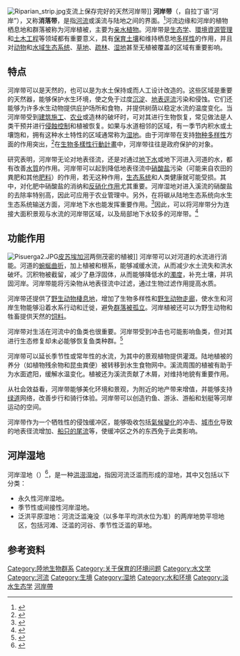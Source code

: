 [[File:Riparian_strip.jpg|thumb]]支流上保存完好的天然河岸带]]
'''河岸带'''（{{Lang-en|riparian zone / riparian area}}，自拉丁语{{Lang|la|''ripa''}}“河岸”），又称'''消落带'''，是指[[河流|河流]]或溪流与陆地之间的界面。<ref>{{Cite web|title=Riparian Areas Environmental Uniqueness, Functions, and Values|url=https://www.nrcs.usda.gov/wps/portal/nrcs/detail/national/technical/?cid=nrcs143_014199#what|archive-url=https://web.archive.org/web/20200611200856/https://www.nrcs.usda.gov/wps/portal/nrcs/detail/national/technical/?cid=nrcs143_014199#what|archive-date=2020-06-11}}</ref>河流边缘和河岸的植物栖息地和群落被称为河岸植被，主要为[[水生植物|亲水植物]]。河岸带是[[生态学|生态学]]、[[環境資源管理|環境資源管理]]和[[土木工程|土木工程]]等领域都有重要意义，具有[[土壤保護|保育土壤]]和维持栖息地[[生物多樣性|多样性]]的作用，并且对[[動物相|动物]]和[[水域生态系统|水域生态系统]]、[[草地|草地]]、[[疏林|疏林]]、[[湿地|湿地]]甚至无植被覆盖的区域有重要影响。

== 特点 ==
河岸带可以是天然的，也可以是为水土保持或{{tsl|en|Land rehabilitation|土地恢复}}而人工设计改造的。这些区域是重要的天然{{tsl|en|biofilter|生物过滤}}器，能够保护水生环境，使之免于过度[[沉積物|沉淀]]、[[地表逕流|地表逕流]]污染和侵蚀。它们还能够为许多水生动物提供庇护场所和食物，并提供树荫以稳定水流的温度变化。当河岸带受到[[建筑施工|建筑施工]]、[[农业|农业]]或造林的破坏时，可对其进行生物恢复，常见做法是人类干预并进行[[侵蝕控制|侵蝕控制]]和植被恢复。如果与水道相邻的区域，有一季节内积水或土壤饱和，拥有这种水土特性的区域通常称为[[湿地|湿地]]。由于河岸带在支持[[物种多样性|物种多样性]]方面的作用突出，<ref>{{Cite web |title=The Ecology of Interfaces—Riparian Zones |url=http://www.nativefishlab.net/library/textpdf/19487.pdf |access-date=2020-06-11 |archive-date=2018-11-23 |archive-url=https://web.archive.org/web/20181123141108/http://www.nativefishlab.net/library/textpdf/19487.pdf }}</ref>在[[生物多樣性行動計畫|生物多樣性行動計畫]]中，河岸带往往是政府保护的对象。

研究表明，河岸带无论对地表径流，还是对通过[[地下水|地下水]]或地下河进入河道的水，都有改善[[水質|水質]]的作用。河岸带可以起到降低地表径流中[[硝酸盐|硝酸盐]]污染（可能来自农田的粪肥和其他[[肥料|肥料]]）的作用，若无这种作用，[[生态系统|生态系统]]和人类健康就可能受损。其中，对化肥中硝酸盐的消纳和[[反硝化反应|反硝化作用]]尤其重要。河岸湿地对进入溪流的硝酸盐的去除率特别高，因此可应用于农业管理中。另外，在将碳从陆地生态系统向水生生态系统输送方面，河岸地下水也能发挥重要作用。<ref>{{cite journal |last1=Ledesma |first1=José L. J. |last2=Grabs |first2=Thomas |last3=Bishop |first3=Kevin H. |last4=Schiff |first4=Sherry L. |last5=Köhler |first5=Stephan J. |title=Potential for long-term transfer of dissolved organic carbon from riparian zones to streams in boreal catchments |journal=Global Change Biology |date=August 2015 |volume=21 |issue=8 |pages=2963–2979 |doi=10.1111/gcb.12872|pmid=25611952 |url=http://urn.kb.se/resolve?urn=urn:nbn:se:uu:diva-259485 |doi-access=free }}</ref>因此，可以将河岸带分为连接大面积景观与水流的河岸带区域，以及局部地下水较多的河岸带。<ref>{{cite journal |last1=Leach |first1=J. A. |last2=Lidberg |first2=W. |last3=Kuglerová |first3=L. |last4=Peralta-Tapia |first4=A. |last5=Ågren |first5=A. |last6=Laudon |first6=H. |title=Evaluating topography-based predictions of shallow lateral groundwater discharge zones for a boreal lake-stream system |journal=Water Resources Research |date=July 2017 |volume=53 |issue=7 |pages=5420–5437 |doi=10.1002/2016WR019804}}</ref>

== 功能作用 ==
[[File:Pisuerga2.JPG|thumb]][[皮苏埃加河|皮苏埃加河]]两侧茂密的植被]]
河岸带可以对河道的水流进行消能。河道的[[曲流|蜿蜒曲折]]，加上植被和根系，能够减缓水流，从而减少水土流失和洪水破坏。沉积物被截留，减少了悬浮固体，从而能够降低水的[[濁度|濁度]]，补充土壤，并巩固河岸。河岸带能将污染物从地表径流中过滤，通过生物过滤作用提高水质。

河岸带还提供了[[野生动物|野生动物]][[棲息地|棲息地]]，增加了生物多样性和[[生态廊道|野生动物走廊]]，使水生和河岸生物能够沿着水系行动和迁徙，避免[[生境破碎化|群落被孤立]]。河岸植被还可以为野生动物和牲畜提供天然的[[饲料|饲料]]。

河岸带对生活在河流中的鱼类也很重要。河岸带受到冲击也可能影响鱼类，但对其进行生态修复却未必能够恢复鱼类种群。<ref>{{cite journal |last1=Sievers |first1=Michael |last2=Hale |first2=Robin |last3=Morrongiello |first3=John R. |title=Do trout respond to riparian change? A meta-analysis with implications for restoration and management |journal=Freshwater Biology |date=March 2017 |volume=62 |issue=3 |pages=445–457 |doi=10.1111/fwb.12888|doi-access=free }}</ref>

河岸带可以延长季节性或常年性的水流，为其中的景观植物提供灌溉。陆地植被的养分（如植物残余物和昆虫粪便）被转移到水生食物网中。溪流周围的植被有助于为水面遮阳，缓解水温变化。植被还为溪流贡献了木屑，对维持地貌有重要作用。

从社会效益看，河岸带能够美化环境和景观，为附近的地产带来增值，并能够支持[[绿道|绿道]]网络，改善步行和骑行体验。河岸带可以创造钓鱼、游泳、游船和划艇等河岸运动的空间。

河岸带作为一个牺牲性的侵蚀缓冲区，能够吸收包括[[氣候變化|氣候變化]]的冲击、[[城市化|城市化]]导致的地表径流增加、[[开尔文船波|船只的尾流]]等，使缓冲区之外的东西免于此类影响。

==河岸湿地==
河岸湿地（{{Lang|en|riparian wetland}}）<ref> {{Cite book | author = 全国科学技术名词审定委员会 | title = 生态学名词2006 | location = 北京 | publisher = [[科学出版社|科学出版社]] | date = 2007 | ISBN = 9787030182777 }} </ref>，是一种[[洪涝|洪涝]][[湿地|湿地]]，指因河流泛滥而形成的湿地，其中又包括以下分类：
*永久性河岸湿地。
*季节性或间接性河岸湿地。
*泛洪平原湿地：河流泛滥淹没（以多年平均洪水位为准）的两岸地势平坦地区，包括河滩、泛滥的河谷、季节性泛滥的草地。

== 参考资料 ==
{{Reflist}}

{{河流形态学}}
{{Biome}}
{{濕地}}
{{模型化生态系统}}

[[Category:陸地生物群系|Category:陸地生物群系]]
[[Category:关于保育的环境问题|Category:关于保育的环境问题]]
[[Category:水文学|Category:水文学]]
[[Category:河流|Category:河流]]
[[Category:生境|Category:生境]]
[[Category:湿地|Category:湿地]]
[[Category:水和环境|Category:水和环境]]
[[Category:淡水生态学|Category:淡水生态学]]
[[Category:河岸帶|]]